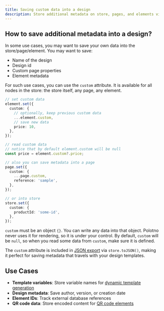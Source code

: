 ```yaml
---
title: Saving custom data into a design
description: Store additional metadata on store, pages, and elements via the custom attribute
---
```


## How to save additional metadata into a design?

In some use cases, you may want to save your own data into the store/page/element. You may want to save:

- Name of the design
- Design id
- Custom page properties
- Element metadata

For such use cases, you can use the `custom` attribute. It is available for all nodes in the store: the store itself, any page, any element.

```ts
// set custom data
element.set({
  custom: {
    // optionally, keep previous custom data
    ...element.custom,
    // save new data
    price: 10,
  },
});

// read custom data
// notice that by default element.custom will be null
const price = element.custom?.price;

// also you can save metadata into a page
page.set({
  custom: {
    ...page.custom,
    reference: 'sample',
  },
});

// or into store
store.set({
  custom: {
    productId: 'some-id',
  },
});
```

`custom` must be an object `{}`. You can write any data into that object. Polotno never uses it for rendering, so it is under your control. By default, `custom` will be `null`, so when you read some data from `custom`, make sure it is defined.

The `custom` attribute is included in [JSON export](/docs/import-and-export) via `store.toJSON()`, making it perfect for saving metadata that travels with your design templates.

## Use Cases

- **Template variables**: Store variable names for [dynamic template generation](/docs/dynamic-template-variables)
- **Design metadata**: Save author, version, or creation date
- **Element IDs**: Track external database references
- **QR code data**: Store encoded content for [QR code elements](/docs/qr-codes)


